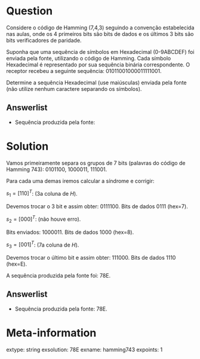 Question
========

Considere o código de Hamming (7,4,3) seguindo a convenção estabelecida nas aulas, onde os 4 primeiros bits são bits de dados
e os últimos 3 bits são bits verificadores de paridade.

Suponha que uma sequência de símbolos em Hexadecimal (0-9ABCDEF) foi enviada pela fonte, utilizando o código de Hamming.
Cada símbolo Hexadecimal é representado por sua sequência binária correspondente.
O receptor recebeu a seguinte sequência: 01011001000011111001.

Determine a sequência Hexadecimal (use maiúsculas) enviada pela fonte (não utilize nenhum caractere separando os símbolos). 

Answerlist
----------
* Sequência produzida pela fonte:

Solution
========

Vamos primeiramente separa os grupos de 7 bits (palavras do código de Hamming 743): 0101100, 1000011, 111001.

Para cada uma demas iremos calcular a síndrome e corrigir:

$s_1 = [1 1 0]^T$: (3a coluna de $H$).

Devemos trocar o 3 bit e assim obter: 0111100. Bits de dados 0111 (hex=7).

$s_2 = [0 0 0]^T$: (não houve erro).

Bits enviados: 1000011. Bits de dados 1000 (hex=8).

$s_3 = [0 0 1]^T$: (7a coluna de $H$).

Devemos trocar o último bit e assim obter: 111000. Bits de dados 1110 (hex=E).

A sequência produzida pela fonte foi: 78E.

Answerlist
----------
* Sequência produzida pela fonte: 78E.

Meta-information
================
extype: string
exsolution: 78E
exname: hamming743
expoints: 1
